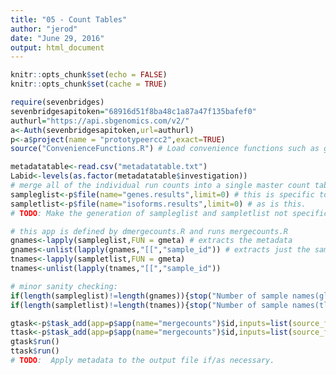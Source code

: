 ```yaml
---
title: "05 - Count Tables"
author: "jerod"
date: "June 29, 2016"
output: html_document
---
```


```r
knitr::opts_chunk$set(echo = FALSE)
knitr::opts_chunk$set(cache = TRUE)
```

```r
require(sevenbridges)
sevenbridgesapitoken="68916d51f8ba48c1a87a47f135bafef0"
authurl="https://api.sbgenomics.com/v2/"
a<-Auth(sevenbridgesapitoken,url=authurl)
p<-a$project(name = "prototypeercc2",exact=TRUE)
source("ConvenienceFunctions.R") # Load convenience functions such as gmeta
```

```r
metadatatable<-read.csv("metadatatable.txt")
Labid<-levels(as.factor(metadatatable$investigation))
# merge all of the individual run counts into a single master count table
sampleglist<-p$file(name="genes.results",limit=0) # this is specific to the STAR/RSEM output
sampletlist<-p$file(name="isoforms.results",limit=0) # as is this.
# TODO: Make the generation of sampleglist and sampletlist not specific to particular outputs [use tkslist? A switch statement?]

# this app is defined by dmergecounts.R and runs mergecounts.R
gnames<-lapply(sampleglist,FUN = gmeta) # extracts the metadata
gnames<-unlist(lapply(gnames,"[[","sample_id")) # extracts just the samplenames
tnames<-lapply(sampletlist,FUN = gmeta)
tnames<-unlist(lapply(tnames,"[[","sample_id"))

# minor sanity checking:
if(length(sampleglist)!=length(gnames)){stop("Number of sample names(glist) is not equal to number of samples found.")}
if(length(sampletlist)!=length(tnames)){stop("Number of sample names(tlist) is not equal to number of samples found.")}

gtask<-p$task_add(app=p$app(name="mergecounts")$id,inputs=list(source_file=sampleglist,outputfilename=paste0(Labid,"_Gene_Counts"),Column=5,names=paste(gnames,collapse=","))) # Column 5 is the expected count value.  Again, specific to star/rsem.
ttask<-p$task_add(app=p$app(name="mergecounts")$id,inputs=list(source_file=sampletlist,outputfilename=paste0(Labid,"_Transcript_Counts"),Column=5,names=paste(tnames,collapse=","))) 
gtask$run()
ttask$run()
# TODO:  Apply metadata to the output file if/as necessary.
```

